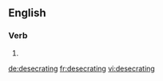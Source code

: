
==English==

===Verb===
{{head|en}}

# {{present participle of|desecrate}}

[[de:desecrating]]
[[fr:desecrating]]
[[vi:desecrating]]